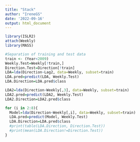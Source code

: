 ```yaml
---
title: "Stack"
author: "IreneGS"
date: '2022-09-16'
output: html_document
---
```


```r
library(ISLR2)
attach(Weekly)
library(MASS)
```
```r
#Separation of training and test data
train <- (Year<2009)
Weekly.Test=Weekly[!train,]
Direction.Test=Direction[!train]
LDA=lda(Direction~Lag2, data=Weekly, subset=train)
LDA.pred=predict(LDA, Weekly.Test)
LDA.Direction=LDA.pred$class

LDA2=lda(Direction~Weekly[,3], data=Weekly, subset=train)
LDA2.pred=predict(LDA2, Weekly.Test)
LDA2.Direction=LDA2.pred$class

```
```r

for (i in 2:8){
  Model=lda(Direction~Weekly[,i], data=Weekly, subset=train)
  LDA.pred=predict(Model, Weekly.Test)
  LDA.Direction=LDA.pred$class
  #print(table(LDA.Direction, Direction.Test))
  #print(mean(LDA.Direction!=Direction.Test))
}

```

